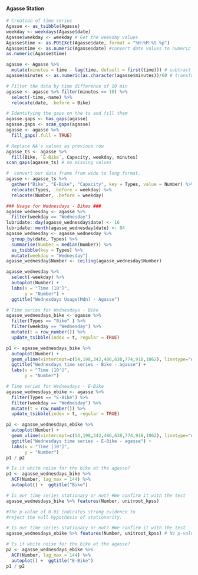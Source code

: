 #### **Agasse Station**

```r
# Creation of time series
Agasse <- as_tsibble(Agasse)
weekday <- weekdays(Agasse$date)
Agasse$weekday <- weekday # Get the weekday values
Agasse$time <- as.POSIXct(Agasse$date, format = "%H:%M:%S %p")
Agasse$time <- as.numeric(Agasse$date) #convert date values to numeric
as.numeric(Agasse$time)

agasse <- Agasse %>% 
  mutate(minutes = time - lag(time, default = first(time))) # subtract days
agasse$minutes <- as.numeric(as.character(agasse$minutes))/60 # transform to minutes

# Filter the data by time difference of 10 min
agasse <- agasse %>% filter(minutes == 10) %>%
  select(-time,-name) %>%
  relocate(date, .before = Bike)

# Identifying the gaps on the ts and fill them
agasse.gaps <- has_gaps(agasse)
agasse.gaps <- scan_gaps(agasse)
agasse <- agasse %>% 
  fill_gaps(.full = TRUE) 

# Replace NA's values as previous row 
agasse_ts <- agasse %>%
  fill(Bike, `E-Bike`, Capacity, weekday, minutes)
scan_gaps(agasse_ts) # no missing values

#  convert our data frame from wide to long format.
agasse <- agasse_ts %>% 
  gather("Bike", "E-Bike", "Capacity", key = Types, value = Number) %>%
  relocate(Types, .before = weekday) %>%
  relocate(Number, .before = weekday)
```

```r
### Usage for Wednesdays - Bikes ###
agasse_wednesday <- agasse %>%
  filter(weekday == "Wednesday") 
lubridate::day(agasse_wednesday$date) <- 16
lubridate::month(agasse_wednesday$date) <- 04
agasse_wednesday <- agasse_wednesday %>%
  group_by(date, Types) %>%
  summarise(Number = median(Number)) %>%
  as_tsibble(key = Types) %>%
  mutate(weekday = "Wednesday")
agasse_wednesday$Number <- ceiling(agasse_wednesday$Number)

agasse_wednesday %>% 
  select(-weekday) %>%
  autoplot(Number) +
  labs(x = "Time [10']",
       y = "Number") + 
  ggtitle("Wednesdays Usage(Mdn) - Agasse")

# Time series for Wednesdays - Bike
agasse_wednesdays_bike <- agasse %>% 
  filter(Types == "Bike" ) %>% 
  filter(weekday == "Wednesday") %>%
  mutate(t = row_number()) %>% 
  update_tsibble(index = t, regular = TRUE)

p1 <- agasse_wednesdays_bike %>% 
  autoplot(Number) +
  geom_vline(xintercept=c(54,198,342,486,630,774,918,1062), linetype="dotted") + #Per day
  ggtitle("Wednesdays time series - Bike - agasse") +
  labs(x = "Time [10']",
       y = "Number")

# Time series for Wednesdays - E-Bike
agasse_wednesdays_ebike <- agasse %>% 
  filter(Types == "E-Bike") %>% 
  filter(weekday == "Wednesday") %>%
  mutate(t = row_number()) %>% 
  update_tsibble(index = t, regular = TRUE)

p2 <- agasse_wednesdays_ebike %>% 
  autoplot(Number) +
  geom_vline(xintercept=c(54,198,342,486,630,774,918,1062), linetype="dotted") + #Per day
  ggtitle("Wednesdays time series - E-Bike - agasse") +
  labs(x = "Time [10']",
       y = "Number")
p1 / p2
```


```r
# Is it white noise for the bike at the agasse? 
p1 <- agasse_wednesdays_bike %>% 
  ACF(Number, lag_max = 144) %>% 
  autoplot() +  ggtitle("Bike")

# Is our time series stationary or not? #We confirm it with the test
agasse_wednesdays_bike %>% features(Number, unitroot_kpss) 

#The p-value of 0.01 indicates strong evidence to 
#reject the null hypothesis of stationarity.

# Is our time series stationary or not? #We confirm it with the test
agasse_wednesdays_ebike %>% features(Number, unitroot_kpss) # No p-value < 0.05

# Is it white noise for the bike at the agasse?
p2 <- agasse_wednesdays_ebike %>% 
  ACF(Number, lag_max = 144) %>% 
  autoplot() +  ggtitle("E-Bike")
p1 / p2
```
